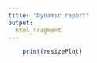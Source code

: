 ```yaml
---
title: "Dynamic report"
output:
  html_fragment
---  
```


<!--############################################################################
# ProTN: an integrative pipeline for complete analysis of proteomics           # 
# data from mass spectrometry                                                  #
# Laboratory of RNA and Disease Data Science, University of Trento             #
# Developer: Gabriele Tomè                                                     #
# Issue at: https://github.com/TebaldiLab/ProTN/issues                         #
# PI: Dr. Toma Tebaldi, PhD                                                    #
#############################################################################-->

```r
    print(resizePlot)
```